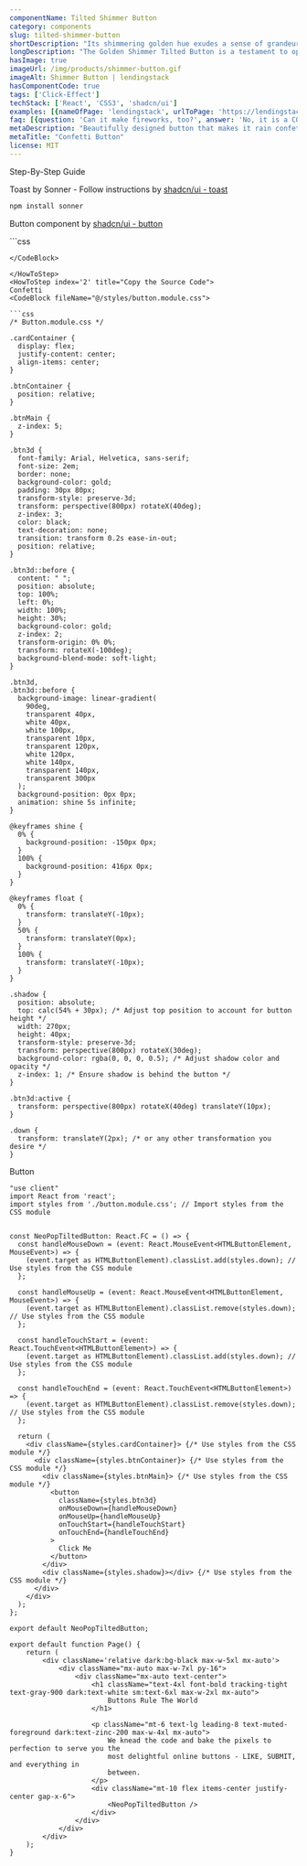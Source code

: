 ```yaml
---
componentName: Tilted Shimmer Button
category: components
slug: tilted-shimmer-button
shortDescription: "Its shimmering golden hue exudes a sense of grandeur and prestige, making it a standout element on any platform."
longDescription: "The Golden Shimmer Tilted Button is a testament to opulence and sophistication, designed to elevate any digital interface with its radiant allure. This component embodies the essence of luxury, crafted with meticulous attention to detail and a passion for exquisite design."
hasImage: true
imageUrl: /img/products/shimmer-button.gif
imageAlt: Shimmer Button | lendingstack
hasComponentCode: true
tags: ['Click-Effect']
techStack: ['React', 'CSS3', 'shadcn/ui']
examples: [{nameOfPage: 'lendingstack', urlToPage: 'https://lendingstack.com', descriptionOfUsage: 'lendingstack is using the confetti effect after someone made a purchase!', imgageSrcOfUsage: ''}]
faq: [{question: 'Can it make fireworks, too?', answer: 'No, it is a CONFETTI button...'}]
metaDescription: "Beautifully designed button that makes it rain confetti!"
metaTitle: "Confetti Button"
license: MIT
---
```


<SubSectionOuterContainer id="Docs">
<SubSectionTitle>Step-By-Step Guide</SubSectionTitle>
<SubSectionInnerContainer  className="border-l-2 border-gray-300 space-y-12 max-w-5xl mt-4 px-1 pl-10 items-start overflow-x-hidden">
<HowToStep index='1' title="Install Dependencies">

Toast by Sonner - Follow instructions by [shadcn/ui - toast](https://ui.shadcn.com/docs/components/toast)

<CodeBlock fileName="cli">

```bash
npm install sonner
```

</CodeBlock>

Button component by [shadcn/ui - button](https://ui.shadcn.com/docs/components/button)

<CodeBlock fileName="cli">
```css

```
</CodeBlock>

</HowToStep>
<HowToStep index='2' title="Copy the Source Code">
Confetti
<CodeBlock fileName="@/styles/button.module.css">

```css
/* Button.module.css */

.cardContainer {
  display: flex;
  justify-content: center;
  align-items: center;
}

.btnContainer {
  position: relative;
}

.btnMain {
  z-index: 5;
}

.btn3d {
  font-family: Arial, Helvetica, sans-serif;
  font-size: 2em;
  border: none;
  background-color: gold;
  padding: 30px 80px;
  transform-style: preserve-3d;
  transform: perspective(800px) rotateX(40deg);
  z-index: 3;
  color: black;
  text-decoration: none;
  transition: transform 0.2s ease-in-out;
  position: relative;
}

.btn3d::before {
  content: " ";
  position: absolute;
  top: 100%;
  left: 0%;
  width: 100%;
  height: 30%;
  background-color: gold;
  z-index: 2;
  transform-origin: 0% 0%;
  transform: rotateX(-100deg);
  background-blend-mode: soft-light;
}

.btn3d,
.btn3d::before {
  background-image: linear-gradient(
    90deg,
    transparent 40px,
    white 40px,
    white 100px,
    transparent 10px,
    transparent 120px,
    white 120px,
    white 140px,
    transparent 140px,
    transparent 300px
  );
  background-position: 0px 0px;
  animation: shine 5s infinite;
}

@keyframes shine {
  0% {
    background-position: -150px 0px;
  }
  100% {
    background-position: 416px 0px;
  }
}

@keyframes float {
  0% {
    transform: translateY(-10px);
  }
  50% {
    transform: translateY(0px);
  }
  100% {
    transform: translateY(-10px);
  }
}

.shadow {
  position: absolute;
  top: calc(54% + 30px); /* Adjust top position to account for button height */
  width: 270px;
  height: 40px;
  transform-style: preserve-3d;
  transform: perspective(800px) rotateX(30deg);
  background-color: rgba(0, 0, 0, 0.5); /* Adjust shadow color and opacity */
  z-index: 1; /* Ensure shadow is behind the button */
}

.btn3d:active {
  transform: perspective(800px) rotateX(40deg) translateY(10px);
}

.down {
  transform: translateY(2px); /* or any other transformation you desire */
}

```

</CodeBlock>
Button
<CodeBlock fileName="@/component/NeoPopTiltedButton.tsx">

```tsx
"use client"
import React from 'react';
import styles from './button.module.css'; // Import styles from the CSS module


const NeoPopTiltedButton: React.FC = () => {
  const handleMouseDown = (event: React.MouseEvent<HTMLButtonElement, MouseEvent>) => {
    (event.target as HTMLButtonElement).classList.add(styles.down); // Use styles from the CSS module
  };

  const handleMouseUp = (event: React.MouseEvent<HTMLButtonElement, MouseEvent>) => {
    (event.target as HTMLButtonElement).classList.remove(styles.down); // Use styles from the CSS module
  };

  const handleTouchStart = (event: React.TouchEvent<HTMLButtonElement>) => {
    (event.target as HTMLButtonElement).classList.add(styles.down); // Use styles from the CSS module
  };

  const handleTouchEnd = (event: React.TouchEvent<HTMLButtonElement>) => {
    (event.target as HTMLButtonElement).classList.remove(styles.down); // Use styles from the CSS module
  };

  return (
    <div className={styles.cardContainer}> {/* Use styles from the CSS module */}
      <div className={styles.btnContainer}> {/* Use styles from the CSS module */}
        <div className={styles.btnMain}> {/* Use styles from the CSS module */}
          <button
            className={styles.btn3d} 
            onMouseDown={handleMouseDown}
            onMouseUp={handleMouseUp}
            onTouchStart={handleTouchStart}
            onTouchEnd={handleTouchEnd}
          >
            Click Me
          </button>
        </div>
        <div className={styles.shadow}></div> {/* Use styles from the CSS module */}
      </div>
    </div>
  );
};

export default NeoPopTiltedButton;
```

</CodeBlock>
</HowToStep>
<HowToStep index='3' title="Use in your App">
<CodeBlock fileName="page.tsx">

```tsx
export default function Page() {
	return (
		<div className='relative dark:bg-black max-w-5xl mx-auto'>
			<div className="mx-auto max-w-7xl py-16">
				<div className="mx-auto text-center">
					<h1 className="text-4xl font-bold tracking-tight text-gray-900 dark:text-white sm:text-6xl max-w-2xl mx-auto">
						Buttons Rule The World
					</h1>

					<p className="mt-6 text-lg leading-8 text-muted-foreground dark:text-zinc-200 max-w-4xl mx-auto">
						We knead the code and bake the pixels to perfection to serve you the
						most delightful online buttons - LIKE, SUBMIT, and everything in
						between.
					</p>
					<div className="mt-10 flex items-center justify-center gap-x-6">
						<NeoPopTiltedButton />
					</div>
				</div>
			</div>
		</div>
	);
}
```

</CodeBlock>
</HowToStep>
</SubSectionInnerContainer>
</SubSectionOuterContainer>
